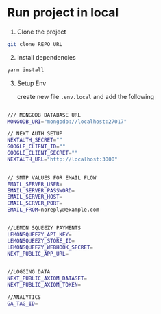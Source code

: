# Run project in local

1. Clone the project

```bash
git clone REPO_URL
```

2. Install dependencies

```bash
yarn install

```

3. Setup Env

   create new file `.env.local` and add the following

```bash

/// MONGODB DATABASE URL
MONGODB_URI="mongodb://localhost:27017"

// NEXT AUTH SETUP
NEXTAUTH_SECRET=""
GOOGLE_CLIENT_ID=""
GOOGLE_CLIENT_SECRET=""
NEXTAUTH_URL="http://localhost:3000"


// SMTP VALUES FOR EMAIL FLOW
EMAIL_SERVER_USER=
EMAIL_SERVER_PASSWORD=
EMAIL_SERVER_HOST=
EMAIL_SERVER_PORT=
EMAIL_FROM=noreply@example.com


//LEMON SQUEEZY PAYMENTS
LEMONSQUEEZY_API_KEY=
LEMONSQUEEZY_STORE_ID=
LEMONSQUEEZY_WEBHOOK_SECRET=
NEXT_PUBLIC_APP_URL=


//LOGGING DATA
NEXT_PUBLIC_AXIOM_DATASET=
NEXT_PUBLIC_AXIOM_TOKEN=

//ANALYTICS
GA_TAG_ID=

```
